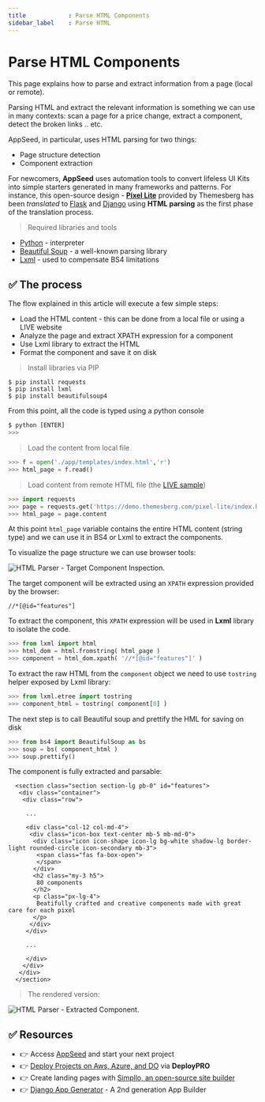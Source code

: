 ```yaml
---
title            : Parse HTML Components
sidebar_label    : Parse HTML
---
```


# Parse HTML Components

<SubHeading>This page explains how to parse and extract information from a page (local or remote).</SubHeading>

Parsing HTML and extract the relevant information is something we can use in many contexts: scan a page for a price change, extract a component, detect the broken links .. etc.

AppSeed, in particular, uses HTML parsing for two things:

- Page structure detection
- Component extraction

For newcomers, **AppSeed** uses automation tools to convert lifeless UI Kits into simple starters generated in many frameworks and patterns. For instance, this open-source design - [**Pixel Lite**](../bootstrap-template/pixel-lite-template.mdx) provided by Themesberg has been _translated_ to [Flask](../../products/flask-apps/pixel-lite.mdx) and [Django](../../products/django-apps/pixel-lite.mdx) using **HTML parsing** as the first phase of the translation process.

> Required libraries and tools

- [Python](https://www.python.org/) - interpreter
- [Beautiful Soup](https://www.crummy.com/software/BeautifulSoup/bs4/doc/) - a well-known parsing library
- [Lxml](https://lxml.de/) - used to compensate BS4 limitations

## ✅ The process

The flow explained in this article will execute a few simple steps:

- Load the HTML content - this can be done from a local file or using a LIVE website
- Analyze the page and extract XPATH expression for a component
- Use Lxml library to extract the HTML
- Format the component and save it on disk

> Install libraries via PIP

```
$ pip install requests
$ pip install lxml
$ pip install beautifulsoup4
```

From this point, all the code is typed using a python console

```python
$ python [ENTER]
>>>
```

> Load the content from local file

```python
>>> f = open('./app/templates/index.html','r')
>>> html_page = f.read()
```

> Load content from remote HTML file (the [LIVE sample](https://demo.themesberg.com/pixel-lite/index.html))

```python
>>> import requests
>>> page = requests.get('https://demo.themesberg.com/pixel-lite/index.html')
>>> html_page = page.content
```

At this point `html_page` variable contains the entire HTML content (string type) and we can use it in BS4 or Lxml to extract the components. 

To visualize the page structure we can use browser tools:

![HTML Parser - Target Component Inspection.](../../../static/assets/html-parser-target-component-inspect.jpg)

The target component will be extracted using an `XPATH` expression provided by the browser:

```markup
//*[@id="features"]
```

To extract the component, this `XPATH` expression will be used in **Lxml** library to isolate the code.

```python
>>> from lxml import html
>>> html_dom = html.fromstring( html_page )
>>> component = html_dom.xpath( '//*[@id="features"]' )

```

To extract the raw HTML from the `component` object we need to use `tostring` helper exposed by Lxml library:

```python
>>> from lxml.etree import tostring
>>> component_html = tostring( component[0] )
```

The next step is to call Beautiful soup and prettify the HML for saving on disk

```python
>>> from bs4 import BeautifulSoup as bs
>>> soup = bs( component_html )
>>> soup.prettify()
```

The component is fully extracted and parsable:

```markup
  <section class="section section-lg pb-0" id="features">
   <div class="container">
    <div class="row">

     ...

     <div class="col-12 col-md-4">
      <div class="icon-box text-center mb-5 mb-md-0">
       <div class="icon icon-shape icon-lg bg-white shadow-lg border-light rounded-circle icon-secondary mb-3">
        <span class="fas fa-box-open">
        </span>
       </div>
       <h2 class="my-3 h5">
        80 components
       </h2>
       <p class="px-lg-4">
        Beatifully crafted and creative components made with great care for each pixel
       </p>
      </div>
     </div>

     ...

     </div>
    </div>
   </div>
  </section>
```

> The rendered version:

![HTML Parser - Extracted Component.](../../../static/assets/html-parser-target-component.jpg)

## ✅ Resources 

- 👉 Access [AppSeed](https://appseed.us/) and start your next project
- 👉 [Deploy Projects on Aws, Azure, and DO](https://www.docs.deploypro.dev/) via **DeployPRO**
- 👉 Create landing pages with [Simpllo, an open-source site builder](https://www.simpllo.com/)
- 👉 [Django App Generator](https://app-generator.dev/django/) - A 2nd generation App Builder
